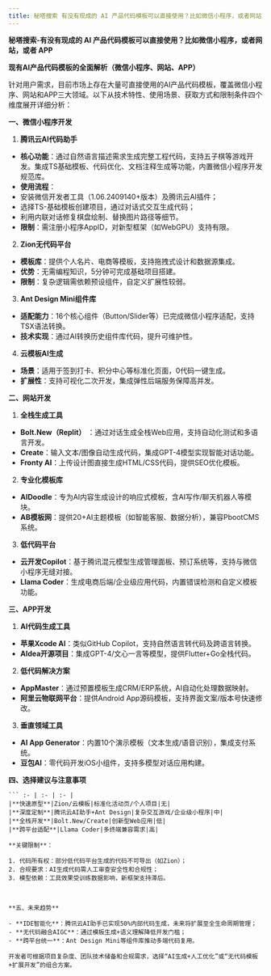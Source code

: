 ```yaml
---
title: 秘塔搜索 有没有现成的 AI 产品代码模板可以直接使用？比如微信小程序，或者网站，或者 APP
---
```



**秘塔搜索-有没有现成的 AI 产品代码模板可以直接使用？比如微信小程序，或者网站，或者 APP**

**现有AI产品代码模板的全面解析（微信小程序、网站、APP）**

针对用户需求，目前市场上存在大量可直接使用的AI产品代码模板，覆盖微信小程序、网站和APP三大领域。以下从技术特性、使用场景、获取方式和限制条件四个维度展开详细分析：



**一、微信小程序开发**

1. **腾讯云AI代码助手**  
- **核心功能**：通过自然语言描述需求生成完整工程代码，支持五子棋等游戏开发。集成TS基础模板、代码优化、文档注释生成等功能，内置微信小程序开发规范库。
- **使用流程**：
- 安装微信开发者工具（1.06.2409140+版本）及腾讯云AI插件；
- 选择TS-基础模板创建项目，通过对话式交互生成代码；
- 利用内联对话修复棋盘绘制、替换图片路径等细节。
- **限制**：需注册小程序AppID，对新型框架（如WebGPU）支持有限。

2. **Zion无代码平台**  
- **模板库**：提供个人名片、电商等模板，支持拖拽式设计和数据源集成。
- **优势**：无需编程知识，5分钟可完成基础项目搭建。
- **限制**：复杂逻辑需依赖预设组件，自定义扩展性较弱。

3. **Ant Design Mini组件库**  
- **适配能力**：16个核心组件（Button/Slider等）已完成微信小程序适配，支持TSX语法转换。
- **技术实现**：通过AI转换历史组件库代码，提升可维护性。

4. **云模板AI生成**  
- **场景**：适用于签到打卡、积分中心等标准化页面，0代码一键生成。
- **扩展性**：支持可视化二次开发，集成弹性后端服务保障高并发。



**二、网站开发**

1. **全栈生成工具**  
- **Bolt.New（Replit）** ：通过对话生成全栈Web应用，支持自动化测试和多语言开发。
- **Create**：输入文本/图像自动生成代码，集成GPT-4模型实现智能对话功能。
- **Fronty AI**：上传设计图直接生成HTML/CSS代码，提供SEO优化模板。

2. **专业化模板库**  
- **AIDoodle**：专为AI内容生成设计的响应式模板，含AI写作/聊天机器人等模块。
- **AB模板网**：提供20+AI主题模板（如智能客服、数据分析），兼容PbootCMS系统。

3. **低代码平台**  
- **云开发Copilot**：基于腾讯混元模型生成管理面板、预订系统等，支持与微信小程序无缝对接。
- **Llama Coder**：生成电商后端/企业级应用代码，内置错误检测和自定义模板功能。



**三、APP开发**

1. **AI代码生成工具**  
- **苹果Xcode AI**：类似GitHub Copilot，支持自然语言转代码及跨语言转换。
- **AIdea开源项目**：集成GPT-4/文心一言等模型，提供Flutter+Go全栈代码。

2. **低代码解决方案**  
- **AppMaster**：通过预置模板生成CRM/ERP系统，AI自动化处理数据映射。
- **阿里云物联网平台**：提供Android App源码模板，支持界面文案/版本号快速修改。

3. **垂直领域工具**  
- **AI App Generator**：内置10个演示模板（文本生成/语音识别），集成支付系统。
- **豆包AI**：零代码开发iOS小组件，支持多模型对话应用构建。



**四、选择建议与注意事项**

```维度|推荐工具|适用场景|技术门槛
``` :- | :- | :- |
|**快速原型**|Zion/云模板|标准化活动页/个人项目|无|
|**深度定制**|腾讯云AI助手+Ant Design|复杂交互游戏/企业级小程序|中|
|**全栈开发**|Bolt.New/Create|创新型Web应用|低|
|**跨平台适配**|Llama Coder|多终端兼容需求|高|

**关键限制**：

1. 代码所有权：部分低代码平台生成的代码不可导出（如Zion）；
2. 合规要求：AI生成代码需人工审查安全性和合规性；
3. 模型依赖：工具效果受训练数据影响，新框架支持滞后。



**五、未来趋势**

- **IDE智能化**：腾讯云AI助手已实现50%内部代码生成，未来将扩展至全生命周期管理；
- **无代码融合AIGC**：通过模板生成+语义理解降低开发门槛；
- **跨平台统一**：Ant Design Mini等组件库推动多端代码复用。

开发者可根据项目复杂度、团队技术储备和合规需求，选择“AI生成+人工优化”或“无代码模板+扩展开发”的组合方案。

